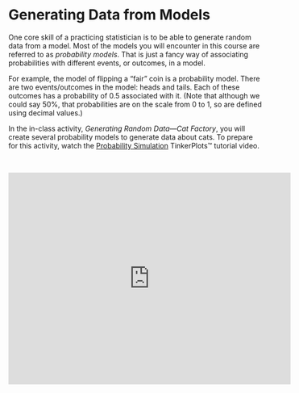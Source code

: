 # Generating Data from Models {-}

One core skill of a practicing statistician is to be able to generate random data from a model. Most of the models you will encounter in this course are referred to as *probability models*. That is just a fancy way of associating probabilities with different events, or outcomes, in a model. 

For example, the model of flipping a "fair" coin is a probability model. There are two events/outcomes in the model: heads and tails. Each of these outcomes has a probability of 0.5 associated with it. (Note that although we could say 50%, that probabilities are on the scale from 0 to 1, so are defined using decimal values.) 

In the in-class activity, *Generating Random Data&mdash;Cat Factory*, you will create several probability models to generate data about cats. To prepare for this activity, watch the [Probability Simulation](http://www.tinkerplots.com/movies/probability-simulation) TinkerPlots&trade; tutorial video.


<br />

<center>
<iframe width="560" height="420" src="https://www.youtube.com/embed/udeuvbJKGeI" title="Probability Simulation" frameborder="0" allowfullscreen></iframe>
</center>

